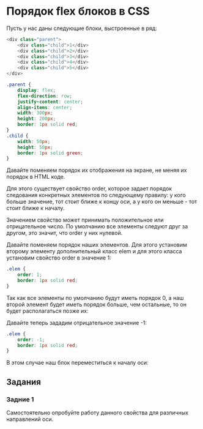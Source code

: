 # Порядок flex блоков в CSS

Пусть у нас даны следующие блоки, выстроенные в ряд:

```js showLineNumbers copy
<div class="parent">
	<div class="child">1</div>
	<div class="child">2</div>
	<div class="child">3</div>
	<div class="child">4</div>
	<div class="child">5</div>
</div>
```

```css showLineNumbers copy
.parent {
	display: flex;
	flex-direction: row;
	justify-content: center;
	align-items: center;
	width: 300px;
	height: 200px;
	border: 1px solid red;
}
.child {
	width: 50px;
	height: 50px;
	border: 1px solid green;
}
```

Давайте поменяем порядок их отображения на экране, не меняя их порядок в HTML коде.

Для этого существует свойство order, которое задает порядок следования конкретных элементов по следующему правилу: у кого больше значение, тот стоит ближе к концу оси, а у кого он меньше - тот стоит ближе к началу.

Значением свойство может принимать положительное или отрицательное число. По умолчанию все элементы следуют друг за другом, это значит, что order у них нулевой.

Давайте поменяем порядок наших элементов. Для этого установим второму элементу дополнительный класс elem и для этого класса установим свойство order в значение 1:

```css showLineNumbers copy
.elem {
	order: 1;
	border: 1px solid red;
}
```

Так как все элементы по умолчанию будут иметь порядок 0, а наш второй элемент будет иметь порядок больше, чем остальные, то он будет располагаться позже их:

Давайте теперь зададим отрицательное значение -1:

```css showLineNumbers copy
.elem {
	order: -1;
	border: 1px solid red;
}
```

В этом случае наш блок переместиться к началу оси:

## Задания

### Задние 1

Самостоятельно опробуйте работу данного свойства для различных направлений оси.